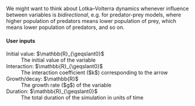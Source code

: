 We might want to think about Lotka–Volterra dynamics whenever influence between variables is *bidirectional*, e.g. for predator-prey models, where higher population of predators means lower population of prey, which means lower population of predators, and so on.

#### User inputs

<dl>
  <dt>Initial value: $\mathbb{R}_{\geqslant0}$</dt>
  <dd>The initial value of the variable</dd>
  <dt>Interaction: $\mathbb{R}_{\geqslant0}$</dt>
  <dd>The interaction coefficient ($k$) corresponding to the arrow</dd>
  <dt>Growth/decay: $\mathbb{R}$</dt>
  <dd>The growth rate ($g$) of the variable</dd>
  <dt>Duration: $\mathbb{R}_{\geqslant0}$</dt>
  <dd>The total duration of the simulation in units of time</dd>
</dl>
